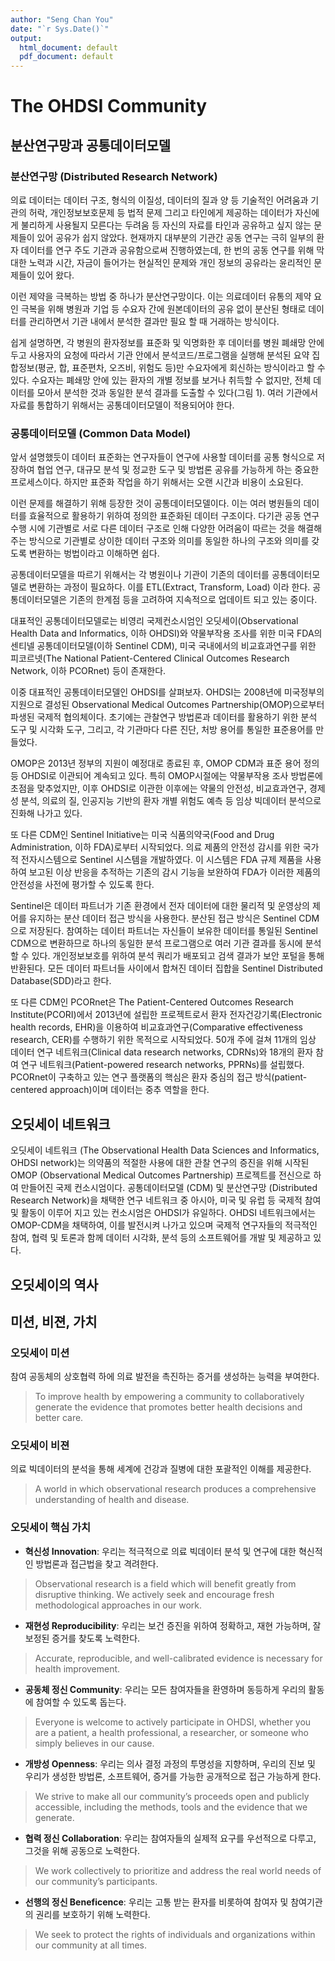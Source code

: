 ```yaml
---
author: "Seng Chan You"
date: "`r Sys.Date()`"
output:
  html_document: default
  pdf_document: default
---
```

# The OHDSI Community{#ohdsiCommunity}

## 분산연구망과 공통데이터모델{#drnCdm}

### 분산연구망 (Distributed Research Network)
의료 데이터는 데이터 구조, 형식의 이질성, 데이터의 질과 양 등 기술적인 어려움과 기관의 허락, 개인정보보호문제 등 법적 문제 그리고 타인에게 제공하는 데이터가 자신에게 불리하게 사용될지 모른다는 두려움 등 자신의 자료를 타인과 공유하고 싶지 않는 문제들이 있어 공유가 쉽지 않았다. 현재까지 대부분의 기관간 공동 연구는 극히 일부의 환자 데이터를 연구 주도 기관과 공유함으로써 진행하였는데, 한 번의 공동 연구를 위해 막대한 노력과 시간, 자금이 들어가는 현실적인 문제와 개인 정보의 공유라는 윤리적인 문제들이 있어 왔다. 

이런 제약을 극복하는 방법 중 하나가 분산연구망이다. 이는 의료데이터 유통의 제약 요인 극복을 위해 병원과 기업 등 수요자 간에 원본데이터의 공유 없이 분산된 형태로 데이터를 관리하면서 기관 내에서 분석한 결과만 필요 할 때 거래하는 방식이다. 

쉽게 설명하면, 각 병원의 환자정보를 표준화 및 익명화한 후 데이터를 병원 폐쇄망 안에 두고 사용자의 요청에 따라서 기관 안에서 분석코드/프로그램을 실행해 분석된 요약 집합정보(평균, 합, 표준편차, 오즈비, 위험도 등)만 수요자에게 회신하는 방식이라고 할 수 있다. 수요자는 폐쇄망 안에 있는 환자의 개별 정보를 보거나 취득할 수 없지만, 전체 데이터를 모아서 분석한 것과 동일한 분석 결과를 도출할 수 있다(그림 1). 여러 기관에서 자료를 통합하기 위해서는 공통데이터모델이 적용되어야 한다.

### 공통데이터모델 (Common Data Model)
앞서 설명했듯이 데이터 표준화는 연구자들이 연구에 사용할 데이터를 공통 형식으로 저장하여 협업 연구, 대규모 분석 및 정교한 도구 및 방법론 공유를 가능하게 하는 중요한 프로세스이다. 하지만 표준화 작업을 하기 위해서는 오랜 시간과 비용이 소요된다. 

이런 문제를 해결하기 위해 등장한 것이 공통데이터모델이다. 이는 여러 병원들의 데이터를 효율적으로 활용하기 위하여 정의한 표준화된 데이터 구조이다. 다기관 공동 연구 수행 시에 기관별로 서로 다른 데이터 구조로 인해 다양한 어려움이 따르는 것을 해결해 주는 방식으로 기관별로 상이한 데이터 구조와 의미를 동일한 하나의 구조와 의미를 갖도록 변환하는 벙법이라고 이해하면 쉽다. 

공통데이터모델을 따르기 위해서는 각 병원이나 기관이 기존의 데이터를 공통데이터모델로 변환하는 과정이 필요하다. 이를 ETL(Extract, Transform, Load) 이라 한다. 공통데이터모델은 기존의 한계점 등을 고려하여 지속적으로 업데이트 되고 있는 중이다. 

대표적인 공통데이터모델로는 비영리 국제컨소시엄인 오딧세이(Observational Health Data and Informatics, 이하 OHDSI)와 약물부작용 조사를 위한 미국 FDA의 센티넬 공통데이터모델(이하 Sentinel CDM), 미국 국내에서의 비교효과연구를 위한 피코르넷(The National Patient-Centered Clinical Outcomes Research Network, 이하 PCORnet) 등이 존재한다. 

이중 대표적인 공통데이터모델인 OHDSI를 살펴보자. OHDSI는 2008년에 미국정부의 지원으로 결성된 Observational Medical Outcomes Partnership(OMOP)으로부터 파생된 국제적 협의체이다. 초기에는 관찰연구 방법론과 데이터를 활용하기 위한 분석 도구 및 시각화 도구, 그리고, 각 기관마다 다른 진단, 처방 용어를 통일한 표준용어를 만들었다. 

OMOP은 2013년 정부의 지원이 예정대로 종료된 후, OMOP CDM과 표준 용어 정의 등 OHDSI로 이관되어 계속되고 있다. 특히 OMOP시절에는 약물부작용 조사 방법론에 초점을 맞추었지만, 이후 OHDSI로 이관한 이후에는 약물의 안전성, 비교효과연구, 경제성 분석, 의료의 질, 인공지능 기반의 환자 개별 위험도 예측 등 임상 빅데이터 분석으로 진화해 나가고 있다.

또 다른 CDM인 Sentinel Initiative는 미국 식품의약국(Food and Drug Administration, 이하 FDA)로부터 시작되었다. 의료 제품의 안전성 감시를 위한 국가적 전자시스템으로 Sentinel 시스템을 개발하였다. 이 시스템은 FDA 규제 제품을 사용하여 보고된 이상 반응을 추적하는 기존의 감시 기능을 보완하여 FDA가 이러한 제품의 안전성을 사전에 평가할 수 있도록 한다. 

Sentinel은 데이터 파트너가 기존 환경에서 전자 데이터에 대한 물리적 및 운영상의 제어를 유지하는 분산 데이터 접근 방식을 사용한다. 분산된 접근 방식은 Sentinel CDM으로 저장된다. 참여하는 데이터 파트너는 자신들이 보유한 데이터를 통일된 Sentinel CDM으로 변환하므로 하나의 동일한 분석 프로그램으로 여러 기관 결과를 동시에 분석할 수 있다. 개인정보보호를 위하여 분석 쿼리가 배포되고 검색 결과가 보안 포털을 통해 반환된다. 모든 데이터 파트너들 사이에서 합쳐진 데이터 집합을 Sentinel Distributed Database(SDD)라고 한다.

또 다른 CDM인 PCORnet은 The Patient-Centered Outcomes Research Institute(PCORI)에서 2013년에 설립한 프로젝트로서 환자 전자건강기록(Electronic health records, EHR)을 이용하여 비교효과연구(Comparative effectiveness research, CER)를 수행하기 위한 목적으로 시작되었다. 50개 주에 걸쳐 11개의 임상 데이터 연구 네트워크(Clinical data research networks, CDRNs)와 18개의 환자 참여 연구 네트워크(Patient-powered research networks, PPRNs)를 설립했다. PCORnet이 구축하고 있는 연구 플랫폼의 핵심은 환자 중심의 접근 방식(patient-centered approach)이며 데이터는 중추 역할을 한다. 


## 오딧세이 네트워크 {#OHDSINetwork}
오딧세이 네트워크 (The Observational Health Data Sciences and Informatics, OHDSI network)는 의약품의 적절한 사용에 대한 관찰 연구의 증진을 위해 시작된 OMOP (Observational Medical Outcomes Partnership) 프로젝트를 전신으로 하여 만들어진 국제 컨소시엄이다. 공통데이터모델 (CDM) 및 분산연구망 (Distributed Research Network)을 채택한 연구 네트워크 중 아시아, 미국 및 유럽 등 국제적 참여 및 활동이 이루어 지고 있는 컨소시엄은 OHDSI가 유일하다. OHDSI 네트워크에서는 OMOP-CDM을 채택하여, 이를 발전시켜 나가고 있으며 국제적 연구자들의 적극적인 참여, 협력 및 토론과 함께 데이터 시각화, 분석 등의 소프트웨어를 개발 및 제공하고 있다.

## 오딧세이의 역사 {#OHDSIHistory}

## 미션, 비젼, 가치 {#MissionVissionValues}

### 오딧세이 미션

참여 공동체의 상호협력 하에 의료 발전을 촉진하는 증거를 생성하는 능력을 부여한다.

> To improve health by empowering a community to collaboratively generate the evidence that promotes better health decisions and better care.


### 오딧세이 비젼

의료 빅데이터의 분석을 통해 세계에 건강과 질병에 대한 포괄적인 이해를 제공한다.

> A world in which observational research produces a comprehensive understanding of health and disease.

### 오딧세이 핵심 가치

* **혁신성 Innovation**: 우리는 적극적으로 의료 빅데이터 분석 및 연구에 대한 혁신적인 방법론과 접근법을 찾고 격려한다.

> Observational research is a field which will benefit greatly from disruptive thinking. We actively seek and encourage fresh methodological approaches in our work.

* **재현성 Reproducibility**: 우리는 보건 증진을 위하여 정확하고, 재현 가능하며, 잘 보정된 증거를 찾도록 노력한다.

> Accurate, reproducible, and well-calibrated evidence is necessary for health improvement.

* **공동체 정신 Community**: 우리는 모든 참여자들을 환영하며 동등하게 우리의 활동에 참여할 수 있도록 돕는다.

> Everyone is welcome to actively participate in OHDSI, whether you are a patient, a health professional, a researcher, or someone who simply believes in our cause.

* **개방성 Openness**: 우리는 의사 결정 과정의 투명성을 지향하며, 우리의 진보 및 우리가 생성한 방법론, 소프트웨어, 증거를 가능한 공개적으로 접근 가능하게 한다.

> We strive to make all our community’s proceeds open and publicly accessible, including the methods, tools and the evidence that we generate.

* **협력 정신 Collaboration**: 우리는 참여자들의 실제적 요구를 우선적으로 다루고, 그것을 위해 공동으로 노력한다.

> We work collectively to prioritize and address the real world needs of our community’s participants.

* **선행의 정신 Beneficence**: 우리는 고통 받는 환자를 비롯하여 참여자 및 참여기관의 권리를 보호하기 위해 노력한다.

> We seek to protect the rights of individuals and organizations within our community at all times.
